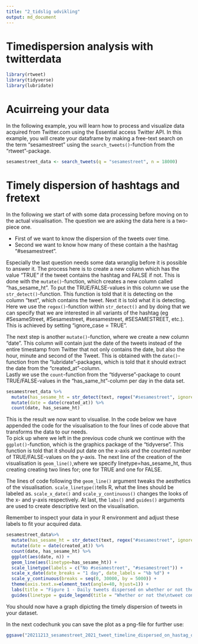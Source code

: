 ```yaml
---
title: "2_tidslig udvikling"
output: md_document
---
```


# Timedispersion analysis with twitterdata

```r
library(rtweet)
library(tidyverse)
library(lubridate)
```
# Acuirreing your data
In the following example, you will learn how to process and visualize data acquired from Twitter.com using the Essential access Twitter API. 
In this example, you will create your dataframe by making a free-text search on the term "sesamestreet" using the `search_tweets()`-function from the "rtweet"-package. 

```r
sesamestreet_data <- search_tweets(q = "sesamestreet", n = 18000)
```

# Timely dispersion of hashtags and fretext
In the following we start of with some data processing before moving on to the actual visualisation. The question we are asking the data here is a two-piece one. 

* First of we want to know the dispersion of the tweets over time. 
* Second we want to know how many of these contain a the hashtag "#sesamestreet". 

Especially the last question needs some data wranglig before it is possible to answer it. The process here is to create a new column which has the value "TRUE" if the tweet contains the hashtag and FALSE if not. This is done with the `mutate()`-function, which creates a new column called "has_sesame_ht". To put the TRUE/FALSE-values in this column we use the  `str_detect()`-function. This function is told that it is detecting on the column "text", which contains the tweet. Next it is told what it is detecting. Here we use the `regex()`-function within `str_detect()` and by doing that we can specify that we are interested in all variants of the hashtag (eg #SesameStreet, #Sesamestreet, #sesamestreet, #SESAMESTREET, etc.).  This is achieved by setting "ignore_case = TRUE".

The next step is another `mutate()`-function, where we create a new column "date". This column will contain just the date of the tweets instead of the entire timestamp from Twitter that not only contains the date, but also the hour, minute and second of the Tweet. This is obtained with the `date()`-function from the "lubridate"-packages, which is told that it should extract the date from the "created_at"-column.  
Lastly we use the `count`-function from the "tidyverse"-package to count TRUE/FALSE-values in the "has_same_ht"-column per day in the data set. 

```r
sesamestreet_data %>% 
  mutate(has_sesame_ht = str_detect(text, regex("#sesamestreet", ignore_case = TRUE))) %>% 
  mutate(date = date(created_at)) %>% 
  count(date, has_sesame_ht)
```
This is the result we now want to visualise. In the code below we have appended the code for the visualisation to the four lines of code above that transforms the data to our needs.  
To pick up where we left in the previous code chunk we continue with the `ggplot()`-function, which is the graphics package of the "tidyverse". This function is told that it should put date on the x-axis and the counted number of TRUE/FALSE-values on the y-axis. The next line of the creation of the visualisation is `geom_line()`,where we specify linetype=has_sesame_ht, thus creating creating two lines for; one for TRUE and one for FALSE. 

The lines of code following the `geom_line()` argument tweaks the aesthetics of the visualisation. `scale_linetype()`tells R, what the lines should be labeled as. `scale_x_date()` and `scale_y_continuous()` changes the looks of the x- and y-axis respectively. At last, the `labs()` and `guides()` arguments are used to create descriptive text on the visualisation. 

Remember to inspect your data in your R environment and adjust these labels to fit your acquired data. 

```r
sesamestreet_data%>% 
  mutate(has_sesame_ht = str_detect(text, regex("#sesamestreet", ignore_case = TRUE))) %>% 
  mutate(date = date(created_at)) %>% 
  count(date, has_sesame_ht) %>% 
  ggplot(aes(date, n)) +
  geom_line(aes(linetype=has_sesame_ht)) +
  scale_linetype(labels = c("No #sesamestreet", "#sesamestreet")) +
  scale_x_date(date_breaks = "1 day", date_labels = "%b %d") +
  scale_y_continuous(breaks = seq(0, 30000, by = 5000)) +
  theme(axis.text.x=element_text(angle=40, hjust=1)) +
  labs(title = "Figure 1 - Daily tweets dispersed on whether or not they\ncontain #sesamestreet", y="Number of Tweets", x="Day", subtitle = "Period: 4 december 2021 - 13 december 2021", caption = "Total number of tweets: 2.435") +
  guides(linetype = guide_legend(title = "Whether or not the\ntweet contains \n#sesamestreet"))
```
You should now have a graph dipicting the timely dispersion of tweets in your dataset.

In the next codechunk you can save the plot as a png-file for further use:

```r
ggsave("20211213_sesamestreet_2021_tweet_timeline_dispersed_on_hastag_or_not.png", width = 8, height = 5, dpi = 800)
```

